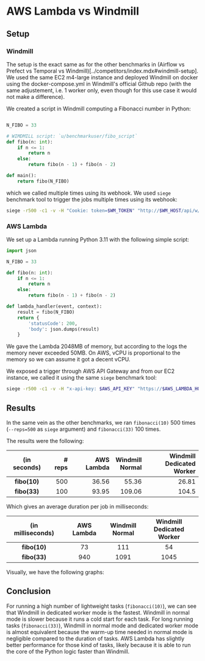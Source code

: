 
# AWS Lambda vs Windmill

## Setup

### Windmill

The setup is the exact same as for the other benchmarks in (Airflow vs Prefect vs Temporal vs Windmill)[../competitors/index.mdx#windmill-setup]. We used the same EC2 m4-large instance and deployed Windmill on docker using the docker-compose.yml in Windmill's official Github repo (with the same adjustement, i.e. 1 worker only, even though for this use case it would not make a difference).

We created a script in Windmill computing a Fibonacci number in Python:
```python

N_FIBO = 33

# WIMDMILL script: `u/benchmarkuser/fibo_script`
def fibo(n: int):
    if n <= 1:
        return n
    else:
        return fibo(n - 1) + fibo(n - 2)

def main():
    return fibo(N_FIBO)
```

which we called multiple times using its webhook. We used `siege` benchmark tool to trigger the jobs multiple times using its webhook:
```bash
siege -r500 -c1 -v -H "Cookie: token=$WM_TOKEN" "http://$WM_HOST/api/w/benchmarks/jobs/run_wait_result/p/u%2Fbenchmarksuser%2Ffibo_script"
```

### AWS Lambda

We set up a Lambda running Python 3.11 with the following simple script:

```python
import json

N_FIBO = 33

def fibo(n: int):
    if n <= 1:
        return n
    else:
        return fibo(n - 1) + fibo(n - 2)

def lambda_handler(event, context):
    result = fibo(N_FIBO)
    return {
        'statusCode': 200,
        'body': json.dumps(result)
    }
```

We gave the Lambda 2048MB of memory, but according to the logs the memory never exceeded 50MB. On AWS, vCPU is proportional to the memory so we can assume it got a decent vCPU.

We exposed a trigger through AWS API Gateway and from our EC2 instance, we called it using the same `siege` benchmark tool:

```bash
siege -r500 -c1 -v -H "x-api-key: $AWS_API_KEY" "https://$AWS_LAMBDA_HOST/default/fibo_lambda"
```

## Results

In the same vein as the other benchmarks, we ran `fibonacci(10)` 500 times (`--reps=500` as `siege` argument) and `fibonacci(33)` 100 times.

The results were the following:

| **(in seconds)** | **# reps** | **AWS Lambda** | **Windmill<br />Normal** | **Windmill<br />Dedicated Worker** |
|:----------------:|-----------:|---------------:|---------------:|----------------:|
| **fibo(10)**     | 500        | 36.56          | 55.36          | 26.81           |
| **fibo(33)**     | 100        | 93.95          | 109.06         | 104.5           |

Which gives an average duration per job in milliseconds:

| **(in milliseconds)** | **AWS Lambda** | **Windmill<br />Normal** | **Windmill<br />Dedicated Worker** |
|:---------------------:|:--------------:|:--------------:|:---------------:|
| **fibo(10)**          | 73             | 111            | 54              |
| **fibo(33)**          | 940            | 1091           | 1045            |

Visually, we have the following graphs:

<div class="grid">
	<TaskDurationBarChart
		title="500 times fibonacci(10) (in seconds)"
		labels={[['AWS Lambda'], ['Windmill', 'Normal'], ['Windmill', 'Dedicated Worker']]}
		rawData={[
			[
				[
          0.000
        ],
				[
          36.56
        ]
			],
			[
				[
          0.000
        ],
				[
          55.36
        ]
			],
			[
				[
          0.000
        ],
				[
          26.81
        ]
			],
		]}
	/>
</div>

<div class="grid">
	<TaskDurationBarChart
		title="100 times fibonacci(33) (in seconds)"
		labels={[['AWS Lambda'], ['Windmill', 'Normal'], ['Windmill', 'Dedicated Worker']]}
		rawData={[
			[
				[
          0.000
        ],
				[
          93.95
        ]
			],
			[
				[
          0.000
        ],
				[
          109.06
        ]
			],
			[
				[
          0.000
        ],
				[
          104.5
        ]
			],
		]}
	/>
</div>

## Conclusion

For running a high number of lightweight tasks (`fibonacci(10)`), we can see that Windmill in dedicated worker mode is the fastest. Windmill in normal mode is slower because it runs a cold start for each task.
For long running tasks (`fibonacci(33)`), Windmill in normal mode and dedicated worker mode is almost equivalent because the warm-up time needed in normal mode is negligible compared to the duration of tasks. AWS Lambda has slightly better performance for those kind of tasks, likely because it is able to run the core of the Python logic faster than Windmill.

